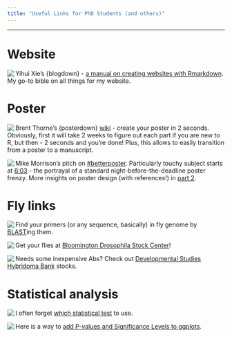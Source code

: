 ---
title: "Useful Links for PhD Students (and others)"
---
***

# Website
   
<img src="files/fly.png" align="left"> Yihui Xie's {blogdown} - [a manual on creating websites with Rmarkdown](https://bookdown.org/yihui/blogdown/get-started.html). My go-to bible on all things for my website.
  
# Poster
  
<img src="files/fly.png" align="left"> Brent Thorne's {posterdown} [wiki](https://github.com/brentthorne/posterdown/wiki/posterdown_betterport) - create your poster in 2 seconds. Obviously, first it will take 2 weeks to figure out each part if you are new to R, but then - 2 seconds and you're done! Plus, this allows to easily transition from a poster to a manuscript.
  
<img src="files/fly.png" align="left"> Mike Morrison's pitch on [#betterposter](https://www.youtube.com/watch?v=1RwJbhkCA58). Particularly touchy subject starts at [6:03](https://youtu.be/1RwJbhkCA58?t=363) - the portrayal of a standard night-before-the-deadline poster frenzy. More insights on poster design (with references!) in [part 2](https://www.youtube.com/watch?v=SYk29tnxASs).  
  
# Fly links

<img src="files/fly.png" align="left"> Find your primers (or any sequence, basically) in fly genome by [BLAST](https://flybase.org/blast/)ing them.  
  
<img src="files/fly.png" align="left"> Get your flies at [Bloomington Drosophila Stock Center](https://bdsc.indiana.edu/)!  
  
<img src="files/fly.png" align="left"> Needs some inexpensive Abs? Check out [Developmental Studies Hybridoma Bank](https://dshb.biology.uiowa.edu/) stocks.  
  
# Statistical analysis  
  
<img src="files/fly.png" align="left"> I often forget [which statistical test](https://inspect-lb.org/statistical-tests/) to use.  
  
<img src="files/fly.png" align="left"> Here is a way to [add P-values and Significance Levels to ggplots](https://www.r-bloggers.com/2017/06/add-p-values-and-significance-levels-to-ggplots/).  